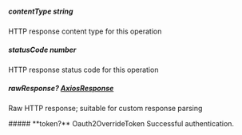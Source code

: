 
##### **contentType** string
HTTP response content type for this operation

##### **statusCode** number
HTTP response status code for this operation

##### **rawResponse?** [AxiosResponse](https://axios-http.com/docs/res_schema)
Raw HTTP response; suitable for custom response parsing

<Collapsible>
    ##### **token?** Oauth2OverrideToken
    Successful authentication.
    <Collapsible.Break/>
    <Oauth2OverrideToken/>
</Collapsible>

